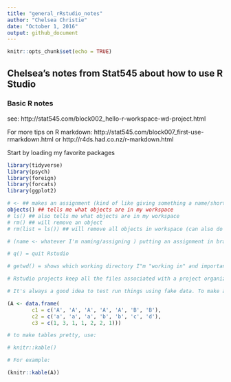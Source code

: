 ```yaml
---
title: "general_rRstudio_notes"
author: "Chelsea Christie"
date: "October 1, 2016"
output: github_document
---
```


```r
knitr::opts_chunk$set(echo = TRUE)
```

## Chelsea's notes from Stat545 about how to use R Studio

### Basic R notes

see:
http://stat545.com/block002_hello-r-workspace-wd-project.html

For more tips on R markdown:
http://stat545.com/block007_first-use-rmarkdown.html
or
http://r4ds.had.co.nz/r-markdown.html

Start by loading my favorite packages

```r
library(tidyverse)
library(psych)
library(foreign)
library(forcats)
library(ggplot2)
```


```r
# <- ## makes an assignment (kind of like giving something a name/short hand)
objects() ## tells me what objects are in my workspace 
# ls() ## also tells me what objects are in my workspace
# rm() ## will remove an object
# rm(list = ls()) ## will remove all objects in workspace (can also do with broom in the environment)

# (name <- whatever I'm naming/assigning ) putting an assignment in brackets will cause it print at the same time

# q() = quit Rstudio 

# getwd() = shows which working directory I"m "working in" and importantly where all the stuff I'm doing will get saved to

# Rstudio projects keep all the files associated with a project organized together – input data, R scripts, analytical results, figures

# It's always a good idea to test run things using fake data. To make a fake dataset:

(A <- data.frame(
        c1 = c('A', 'A', 'A', 'A', 'A', 'B', 'B'),
        c2 = c('a', 'a', 'a', 'b', 'b', 'c', 'd'),
        c3 = c(1, 3, 1, 1, 2, 2, 1)))

# to make tables pretty, use:

# knitr::kable()

# For example: 

(knitr::kable(A))


```

